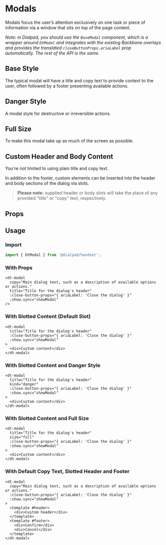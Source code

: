 
# Modals

<Subtitle>
  Modals focus the user’s attention exclusively on one task or piece of information via a window that sits on top of the
  page content.
</Subtitle>

_Note: in Dialpad, you should use the `BaseModal` component, which is a wrapper around `DtModal` and integrates with the
existing Backbone overlays and provides the translated `closeButtonProps.ariaLabel` prop automatically. The rest of the
API is the same._

## Base Style

The typical modal will have a title and copy text to provide context to the user, often followed by a footer presenting
available actions.

<Canvas>
  <Story id="elements-modal--with-footer" />
</Canvas>

## Danger Style

A modal style for destructive or irreversible actions.

<Canvas>
  <Story id="elements-modal--with-danger-style" />
</Canvas>

## Full Size

To make this modal take up as much of the screen as possible.

<Canvas>
  <Story id="elements-modal--with-full-size" />
</Canvas>

## Custom Header and Body Content

You're not limited to using plain title and copy text.

In addition to the footer, custom elements can be inserted into the header and body sections of the dialog via slots.

> **Please note:** supplied header or body slots will take the place of any provided "title" or "copy" text, respectively.

<Canvas>
  <Story id="elements-modal--with-custom-header-and-content" />
</Canvas>

## Props

<ArgsTable of={DtModal} />

## Usage

### Import

```jsx
import { DtModal } from '@dialpad/handset';
```

### With Props

```vue
<dt-modal
  copy="Main dialog text, such as a description of available options or actions."
  title="Title for the dialog's header"
  :close-button-props="{ ariaLabel: 'Close the dialog' }"
  :show.sync="showModal"
/>
```

### With Slotted Content (Default Slot)

```vue
<dt-modal
  title="Title for the dialog's header"
  :close-button-props="{ ariaLabel: 'Close the dialog' }"
  :show.sync="showModal"
>
  <div>Custom content</div>
</dt-modal>
```

### With Slotted Content and Danger Style

```vue
<dt-modal
  title="Title for the dialog's header"
  kind="danger"
  :close-button-props="{ ariaLabel: 'Close the dialog' }"
  :show.sync="showModal"
>
  <div>Custom content</div>
</dt-modal>
```

### With Slotted Content and Full Size

```vue
<dt-modal
  title="Title for the dialog's header"
  size="full"
  :close-button-props="{ ariaLabel: 'Close the dialog' }"
  :show.sync="showModal"
>
  <div>Custom content</div>
</dt-modal>
```

### With Default Copy Text, Slotted Header and Footer

```vue
<dt-modal
  copy="Main dialog text, such as a description of available options or actions."
  :close-button-props="{ ariaLabel: 'Close the dialog' }"
  :show.sync="showModal"
>
  <template #header>
    <div>Custom header</div>
  </template>
  <template #footer>
    <div>Confirm</div>
    <div>Cancel</div>
  </template>
</dt-modal>
```
